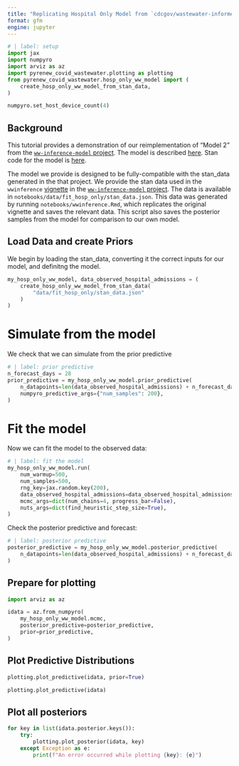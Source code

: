 ```yaml
---
title: "Replicating Hospital Only Model from `cdcgov/wastewater-informed-covid-forecasting`"
format: gfm
engine: jupyter
---
```


```python
# | label: setup
import jax
import numpyro
import arviz as az
import pyrenew_covid_wastewater.plotting as plotting
from pyrenew_covid_wastewater.hosp_only_ww_model import (
    create_hosp_only_ww_model_from_stan_data,
)

numpyro.set_host_device_count(4)
```

## Background

This tutorial provides a demonstration of our reimplementation of "Model 2" from the [`ww-inference-model` project](https://github.com/CDCgov/ww-inference-model).
The model is described [here](https://github.com/CDCgov/ww-inference-model/blob/main/model_definition.md).
Stan code for the model is [here](https://github.com/CDCgov/ww-inference-model/blob/main/inst/stan/wwinference.stan).

The model we provide is designed to be fully-compatible with the stan_data generated in the that project.
We provide the stan data used in the `wwinference` [vignette](https://github.com/CDCgov/ww-inference-model/blob/main/vignettes/wwinference.Rmd) in the [`ww-inference-model` project](https://github.com/CDCgov/ww-inference-model).
The data is available in `notebooks/data/fit_hosp_only/stan_data.json`.
This data was generated by running `notebooks/wwinference.Rmd`, which replicates the original vignette and saves the relevant data.
This script also saves the posterior samples from the model for comparison to our own model.

## Load Data and create Priors

We begin by loading the stan_data, converting it the correct inputs for our model, and definitng the model.

```python
my_hosp_only_ww_model, data_observed_hospital_admissions = (
    create_hosp_only_ww_model_from_stan_data(
        "data/fit_hosp_only/stan_data.json"
    )
)
```

# Simulate from the model

We check that we can simulate from the prior predictive
```python
# | label: prior predictive
n_forecast_days = 28
prior_predictive = my_hosp_only_ww_model.prior_predictive(
    n_datapoints=len(data_observed_hospital_admissions) + n_forecast_days,
    numpyro_predictive_args={"num_samples": 200},
)
```

# Fit the model

Now we can fit the model to the observed data:
```python
# | label: fit the model
my_hosp_only_ww_model.run(
    num_warmup=500,
    num_samples=500,
    rng_key=jax.random.key(200),
    data_observed_hospital_admissions=data_observed_hospital_admissions,
    mcmc_args=dict(num_chains=4, progress_bar=False),
    nuts_args=dict(find_heuristic_step_size=True),
)
```

Check the posterior predictive and forecast:

```python
# | label: posterior predictive
posterior_predictive = my_hosp_only_ww_model.posterior_predictive(
    n_datapoints=len(data_observed_hospital_admissions) + n_forecast_days
)
```

## Prepare for plotting
```python
import arviz as az

idata = az.from_numpyro(
    my_hosp_only_ww_model.mcmc,
    posterior_predictive=posterior_predictive,
    prior=prior_predictive,
)
```

## Plot Predictive Distributions

```python
plotting.plot_predictive(idata, prior=True)
```

```python
plotting.plot_predictive(idata)
```

## Plot all posteriors

```python
for key in list(idata.posterior.keys()):
    try:
        plotting.plot_posterior(idata, key)
    except Exception as e:
        print(f"An error occurred while plotting {key}: {e}")
```
